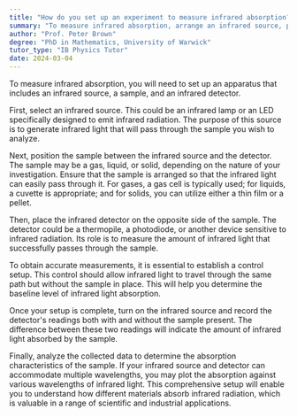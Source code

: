 ```yaml
---
title: "How do you set up an experiment to measure infrared absorption?"
summary: "To measure infrared absorption, arrange an infrared source, place the sample in its path, and use an infrared detector to capture the absorption data."
author: "Prof. Peter Brown"
degree: "PhD in Mathematics, University of Warwick"
tutor_type: "IB Physics Tutor"
date: 2024-03-04
---
```


To measure infrared absorption, you will need to set up an apparatus that includes an infrared source, a sample, and an infrared detector.

First, select an infrared source. This could be an infrared lamp or an LED specifically designed to emit infrared radiation. The purpose of this source is to generate infrared light that will pass through the sample you wish to analyze.

Next, position the sample between the infrared source and the detector. The sample may be a gas, liquid, or solid, depending on the nature of your investigation. Ensure that the sample is arranged so that the infrared light can easily pass through it. For gases, a gas cell is typically used; for liquids, a cuvette is appropriate; and for solids, you can utilize either a thin film or a pellet.

Then, place the infrared detector on the opposite side of the sample. The detector could be a thermopile, a photodiode, or another device sensitive to infrared radiation. Its role is to measure the amount of infrared light that successfully passes through the sample.

To obtain accurate measurements, it is essential to establish a control setup. This control should allow infrared light to travel through the same path but without the sample in place. This will help you determine the baseline level of infrared light absorption.

Once your setup is complete, turn on the infrared source and record the detector's readings both with and without the sample present. The difference between these two readings will indicate the amount of infrared light absorbed by the sample.

Finally, analyze the collected data to determine the absorption characteristics of the sample. If your infrared source and detector can accommodate multiple wavelengths, you may plot the absorption against various wavelengths of infrared light. This comprehensive setup will enable you to understand how different materials absorb infrared radiation, which is valuable in a range of scientific and industrial applications.
    